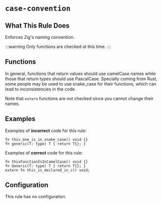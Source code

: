 # `case-convention`

<RuleBanner category="style" default="off"  />

## What This Rule Does
Enforces Zig's naming convention.

:::warning
Only functions are checked at this time.
:::

## Functions
In general, functions that return values should use camelCase names while
those that return types should use PascalCase. Specially coming from Rust,
some people may be used to use snake_case for their functions, which can
lead to inconsistencies in the code.

Note that `extern`  functions are not checked since you cannot change
their names.

## Examples

Examples of **incorrect** code for this rule:
```zig
fn this_one_is_in_snake_case() void {}
fn generic(T: type) T { return T{}; }
```

Examples of **correct** code for this rule:
```zig
fn thisFunctionIsInCamelCase() void {}
fn Generic(T: type) T { return T{}; }
extern fn this_is_declared_in_c() void;
```

## Configuration
This rule has no configuration.
